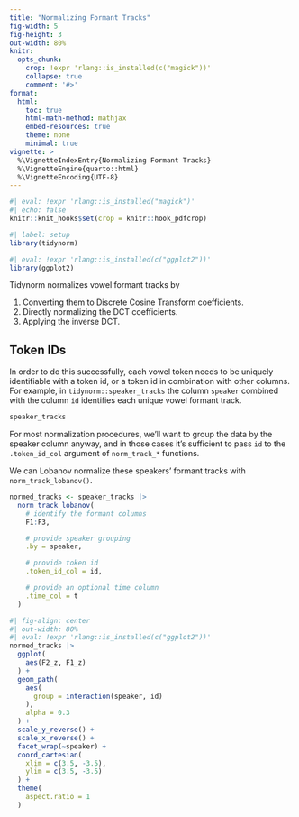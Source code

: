 ```yaml
---
title: "Normalizing Formant Tracks"
fig-width: 5
fig-height: 3
out-width: 80%
knitr:
  opts_chunk:
    crop: !expr 'rlang::is_installed(c("magick"))'
    collapse: true
    comment: '#>'
format:
  html:
    toc: true
    html-math-method: mathjax
    embed-resources: true
    theme: none
    minimal: true
vignette: >
  %\VignetteIndexEntry{Normalizing Formant Tracks}
  %\VignetteEngine{quarto::html}
  %\VignetteEncoding{UTF-8}
---
```


```r
#| eval: !expr 'rlang::is_installed("magick")'
#| echo: false
knitr::knit_hooks$set(crop = knitr::hook_pdfcrop)
```

```r
#| label: setup
library(tidynorm)
```

```r
#| eval: !expr 'rlang::is_installed(c("ggplot2"))'
library(ggplot2)
```

Tidynorm normalizes vowel formant tracks by

1.  Converting them to Discrete Cosine Transform coefficients.
2.  Directly normalizing the DCT coefficients.
3.  Applying the inverse DCT.

## Token IDs

In order to do this successfully, each vowel token needs to be uniquely identifiable with a token id, or a token id in combination with other columns.
For example, in `tidynorm::speaker_tracks` the column `speaker` combined with the column `id` identifies each unique vowel formant track.

```r
speaker_tracks
```

For most normalization procedures, we'll want to group the data by the speaker column anyway, and in those cases it's sufficient to pass `id` to the `.token_id_col` argument of `norm_track_*` functions.

We can Lobanov normalize these speakers' formant tracks with `norm_track_lobanov()`.

```r
normed_tracks <- speaker_tracks |>
  norm_track_lobanov(
    # identify the formant columns
    F1:F3,

    # provide speaker grouping
    .by = speaker,

    # provide token id
    .token_id_col = id,

    # provide an optional time column
    .time_col = t
  )
```

```r
#| fig-align: center
#| out-width: 80%
#| eval: !expr 'rlang::is_installed(c("ggplot2"))'
normed_tracks |>
  ggplot(
    aes(F2_z, F1_z)
  ) +
  geom_path(
    aes(
      group = interaction(speaker, id)
    ),
    alpha = 0.3
  ) +
  scale_y_reverse() +
  scale_x_reverse() +
  facet_wrap(~speaker) +
  coord_cartesian(
    xlim = c(3.5, -3.5),
    ylim = c(3.5, -3.5)
  ) +
  theme(
    aspect.ratio = 1
  )
```

